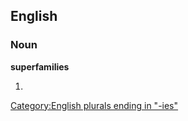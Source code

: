 ==English==

===Noun===
'''superfamilies'''

# {{plural of|[[superfamily]]}}

[[Category:English plurals ending in "-ies"]]